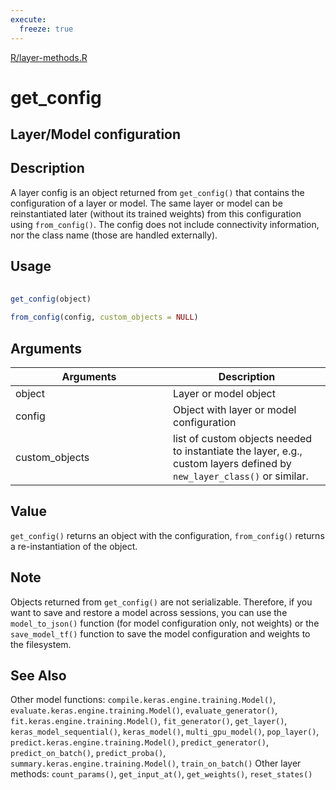 ```yaml
---
execute:
  freeze: true
---
```


[R/layer-methods.R](https://github.com/rstudio/keras//blob/main/R/layer-methods.R#L31) 

# get_config

## Layer/Model configuration

## Description
 A layer config is an object returned from `get_config()` that contains the configuration of a layer or model. The same layer or model can be reinstantiated later (without its trained weights) from this configuration using `from_config()`. The config does not include connectivity information, nor the class name (those are handled externally). 


## Usage
```r
 
get_config(object) 
 
from_config(config, custom_objects = NULL) 
```

## Arguments
|Arguments|Description|
|---|---|
| object | Layer or model object |
| config | Object with layer or model configuration |
| custom_objects | list of custom objects needed to instantiate the layer, e.g., custom layers defined by `new_layer_class()` or similar. |



## Value
 `get_config()` returns an object with the configuration, `from_config()` returns a re-instantiation of the object. 

## Note
 Objects returned from `get_config()` are not serializable. Therefore, if you want to save and restore a model across sessions, you can use the `model_to_json()` function (for model configuration only, not weights) or the `save_model_tf()` function to save the model configuration and weights to the filesystem. 


## See Also
 Other model functions:  `compile.keras.engine.training.Model()`, `evaluate.keras.engine.training.Model()`, `evaluate_generator()`, `fit.keras.engine.training.Model()`, `fit_generator()`, `get_layer()`, `keras_model_sequential()`, `keras_model()`, `multi_gpu_model()`, `pop_layer()`, `predict.keras.engine.training.Model()`, `predict_generator()`, `predict_on_batch()`, `predict_proba()`, `summary.keras.engine.training.Model()`, `train_on_batch()`  Other layer methods:  `count_params()`, `get_input_at()`, `get_weights()`, `reset_states()` 

